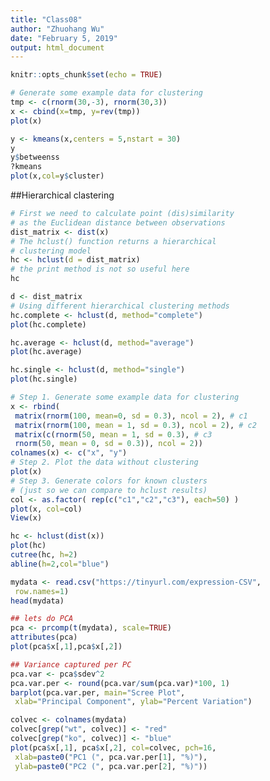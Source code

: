 ```yaml
---
title: "Class08"
author: "Zhuohang Wu"
date: "February 5, 2019"
output: html_document
---
```


```r
knitr::opts_chunk$set(echo = TRUE)
```

```r
# Generate some example data for clustering
tmp <- c(rnorm(30,-3), rnorm(30,3))
x <- cbind(x=tmp, y=rev(tmp))
plot(x)
```

```r
y <- kmeans(x,centers = 5,nstart = 30)
y
y$betweenss
?kmeans
plot(x,col=y$cluster)
```


##Hierarchical clastering
```r
# First we need to calculate point (dis)similarity
# as the Euclidean distance between observations
dist_matrix <- dist(x)
# The hclust() function returns a hierarchical
# clustering model
hc <- hclust(d = dist_matrix)
# the print method is not so useful here
hc 
```



```r
d <- dist_matrix
# Using different hierarchical clustering methods
hc.complete <- hclust(d, method="complete")
plot(hc.complete)

hc.average <- hclust(d, method="average")
plot(hc.average)

hc.single <- hclust(d, method="single")
plot(hc.single)
```


```r
# Step 1. Generate some example data for clustering
x <- rbind(
 matrix(rnorm(100, mean=0, sd = 0.3), ncol = 2), # c1
 matrix(rnorm(100, mean = 1, sd = 0.3), ncol = 2), # c2
 matrix(c(rnorm(50, mean = 1, sd = 0.3), # c3
 rnorm(50, mean = 0, sd = 0.3)), ncol = 2))
colnames(x) <- c("x", "y")
# Step 2. Plot the data without clustering
plot(x)
# Step 3. Generate colors for known clusters
# (just so we can compare to hclust results)
col <- as.factor( rep(c("c1","c2","c3"), each=50) )
plot(x, col=col)
View(x)
```

```r
hc <- hclust(dist(x))
plot(hc)
cutree(hc, h=2)
abline(h=2,col="blue")
```



```r
mydata <- read.csv("https://tinyurl.com/expression-CSV",
 row.names=1)
head(mydata)
```

```r
## lets do PCA
pca <- prcomp(t(mydata), scale=TRUE) 
attributes(pca)
plot(pca$x[,1],pca$x[,2])
```

```r
## Variance captured per PC
pca.var <- pca$sdev^2 
pca.var.per <- round(pca.var/sum(pca.var)*100, 1)
barplot(pca.var.per, main="Scree Plot",
 xlab="Principal Component", ylab="Percent Variation")
```

```r
colvec <- colnames(mydata)
colvec[grep("wt", colvec)] <- "red"
colvec[grep("ko", colvec)] <- "blue"
plot(pca$x[,1], pca$x[,2], col=colvec, pch=16,
 xlab=paste0("PC1 (", pca.var.per[1], "%)"),
 ylab=paste0("PC2 (", pca.var.per[2], "%)")) 
```

